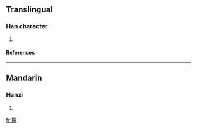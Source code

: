 ==Translingual==
===Han character===
{{Han char|rn=75|rad=木|as=12|sn=16|four=4494<sub>1</sub>|canj=木十口十 (DJRJ)}}
# {{defn|Han|sort=木12}}
====References====
{{Han ref|kx=0555.140|dkj=15598|dj=0945.020|hdz=21288.160|uh=6A6D|ud=27245|bh=E9C6|bd=59846}}

----
==Mandarin==
===Hanzi===
{{cmn-hanzi|pin=[[gū]] ([[gu1]])|wg=ku<sup>1</sup>}}
# {{defn|Mandarin}}

[[fr:橭]]